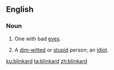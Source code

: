 ==English==

===Noun===
{{en-noun}}

# {{lb|en|obsolete}} One with bad [[eyes]].
# A [[dim-witted]] or [[stupid]] person; an [[idiot]].

[[ku:blinkard]]
[[ta:blinkard]]
[[zh:blinkard]]